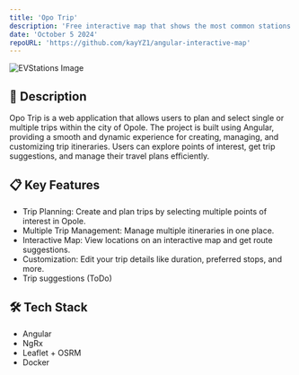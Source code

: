 ```yaml
---
title: 'Opo Trip'
description: 'Free interactive map that shows the most common stations for electronic vehicles in major cities'
date: 'October 5 2024'
repoURL: 'https://github.com/kayYZ1/angular-interactive-map'
---
```


![EVStations Image](/projects/angular-map.png)

## 📌 Description

Opo Trip is a web application that allows users to plan and select single or multiple trips within the city of Opole.
The project is built using Angular, providing a smooth and dynamic experience for creating, managing,
and customizing trip itineraries.
Users can explore points of interest, get trip suggestions, and manage their travel plans efficiently.

## 📋 Key Features

- Trip Planning: Create and plan trips by selecting multiple points of interest in Opole.
- Multiple Trip Management: Manage multiple itineraries in one place.
- Interactive Map: View locations on an interactive map and get route suggestions.
- Customization: Edit your trip details like duration, preferred stops, and more.
- Trip suggestions (ToDo)

## 🛠 Tech Stack

- Angular
- NgRx
- Leaflet + OSRM
- Docker
